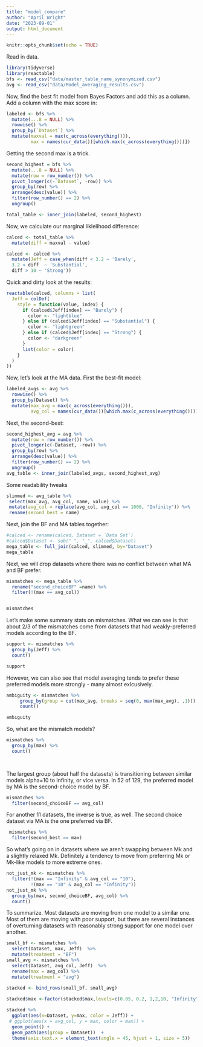 ```yaml
---
title: "model_compare"
author: "April Wright"
date: "2023-09-01"
output: html_document
---
```


```r
knitr::opts_chunk$set(echo = TRUE)
```

Read in data.

```r
library(tidyverse)
library(reactable)
bfs <- read_csv("data/master_table_name_synonymized.csv")
avg <- read_csv("data/Model_averaging_results.csv")
```

Now, find the best fit model from Bayes Factors and add this as a column. Add a column with the max score in:


```r
labeled <- bfs %>%
  mutate(...8 = NULL) %>% 
  rowwise() %>%
  group_by(`Dataset`) %>% 
  mutate(maxval = max(c_across(everything())),
         max = names(cur_data())[which.max(c_across(everything()))])

```

Getting the second max is a trick.

```r
second_highest = bfs %>% 
  mutate(...8 = NULL) %>% 
  mutate(row = row_number()) %>% 
  pivot_longer(c(-`Dataset`, -row)) %>% 
  group_by(row) %>% 
  arrange(desc(value)) %>% 
  filter(row_number() == 2) %>% 
  ungroup()

total_table <- inner_join(labeled, second_highest)

```

Now, we calculate our marginal liklelihood difference:

```r
calced <- total_table %>% 
  mutate(diff = maxval - value)

calced <- calced %>%
  mutate(Jeff = case_when(diff < 3.2 ~ 'Barely',
  3.2 < diff  ~ 'Substantial',
  diff > 10 ~ 'Strong'))

```

Quick and dirty look at the results:

```r
reactable(calced, columns = list(
  Jeff = colDef(
    style = function(value, index) {
      if (calced$Jeff[index] == "Barely") {
        color <- "lightblue"
      } else if (calced$Jeff[index] == "Substantial") {
        color <- "lightgreen"
      } else if (calced$Jeff[index] == "Strong") {
        color <- "darkgreen"
      }
      list(color = color)
    }
  )
))
```

Now, let's look at the MA data. First the best-fit model:

```r
labeled_avgs <- avg %>%
  rowwise() %>%
  group_by(Dataset) %>% 
  mutate(max_avg = max(c_across(everything())),
         avg_col = names(cur_data())[which.max(c_across(everything()))])

```


Next, the second-best:

```r

second_highest_avg = avg %>% 
  mutate(row = row_number()) %>% 
  pivot_longer(c(-Dataset, -row)) %>% 
  group_by(row) %>% 
  arrange(desc(value)) %>% 
  filter(row_number() == 2) %>% 
  ungroup()
avg_table <- inner_join(labeled_avgs, second_highest_avg)

```

Some readability tweaks
```r
slimmed <- avg_table %>% 
 select(max_avg, avg_col, name, value) %>% 
 mutate(avg_col = replace(avg_col, avg_col == 1000, "Infinity")) %>% 
 rename(second_best = name)
```


Next, join the BF and MA tables together:

```r
#calced <- rename(calced, Dataset = `Data Set`)
#calced$Dataset <- sub(" ", "_", calced$Dataset)
mega_table <- full_join(calced, slimmed, by="Dataset")
mega_table
```

Next, we will drop datasets where there was no conflict between what MA and BF prefer. 

```r

mismatches <- mega_table %>% 
  rename("second_choiceBF" =name) %>% 
  filter(!(max == avg_col))


mismatches

```
Let's make some summary stats on mismatches. What we can see is that about 2/3 of the mismatches come from datasets that had weakly-preferred models according to the BF. 

```r
support <- mismatches %>% 
  group_by(Jeff) %>% 
  count()

support
```

However, we can also see that model averaging tends to prefer these preferred models more strongly - many almost exlcusively.
```r
ambiguity <- mismatches %>% 
     group_by(group = cut(max_avg, breaks = seq(0, max(max_avg), .1))) %>%
     count()

ambiguity
```

So, what are the mismatch models?

```r

mismatches %>% 
  group_by(max) %>% 
  count()

  

```
The largest group (about half the datasets) is transitioning between similar models alpha=10 to Infinity, or vice versa. In 52 of 129, the preferred model by MA is the second-choice model by BF.

```r
mismatches %>% 
  filter(second_choiceBF == avg_col)

```

For another 11 datasets, the inverse is true, as well. The second choice dataset via MA is the one preferred via BF. 

```r
 mismatches %>% 
  filter(second_best == max)

```

So what's going on in datasets where we aren't swapping between Mk and a slightly relaxed Mk. Definitely a tendency to move from preferring Mk or Mk-like models to more extreme ones. 

```r
not_just_mk <- mismatches %>% 
  filter(!(max == "Infinity" & avg_col == "10"),
         !(max == "10" & avg_col == "Infinity")) 
not_just_mk %>% 
  group_by(max, second_choiceBF, avg_col) %>% 
  count()

```


To summarize. Most datasets are moving from one model to a similar one. Most of them are moving with poor support, but there are several instances of overturning datasets with reasonably strong support for one model over another.
```r

small_bf <- mismatches %>%
  select(Dataset, max, Jeff)  %>% 
  mutate(treatment = "BF")
small_avg <- mismatches %>%
  select(Dataset, avg_col, Jeff)  %>% 
  rename(max = avg_col) %>% 
  mutate(treatment = "avg")
  
stacked <- bind_rows(small_bf, small_avg)

stacked$max <-factor(stacked$max,levels=c(0.05, 0.2, 1,2,10, "Infinity"))

stacked %>% 
  ggplot(aes(x=Dataset, y=max, color = Jeff)) +
 # ggplot(aes(x = avg_col, y = max, color = max)) + 
  geom_point() + 
  geom_path(aes(group = Dataset))  +
  theme(axis.text.x = element_text(angle = 45, hjust = 1, size = 5))

```